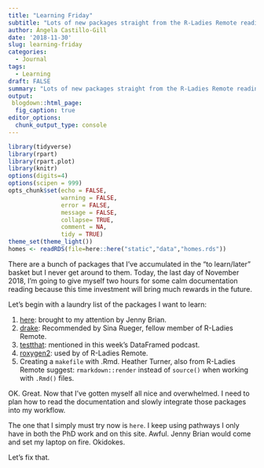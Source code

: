 ```yaml
---
title: "Learning Friday"
subtitle: "Lots of new packages straight from the R-Ladies Remote reading group."
author: Ángela Castillo-Gill
date: '2018-11-30'
slug: learning-friday
categories:
  - Journal
tags: 
  - Learning
draft: FALSE
summary: "Lots of new packages straight from the R-Ladies Remote reading group."
output:
 blogdown::html_page:
  fig_caption: true
editor_options: 
  chunk_output_type: console
---
```


```r
library(tidyverse)
library(rpart)
library(rpart.plot)
library(knitr)
options(digits=4)
options(scipen = 999)
opts_chunk$set(echo = FALSE,
               warning = FALSE,
               error = FALSE,
               message = FALSE,
               collapse= TRUE,
               comment = NA,
               tidy = TRUE)
theme_set(theme_light())
homes <- readRDS(file=here::here("static","data","homes.rds"))
```



There are a bunch of packages that I've accumulated in the "to learn/later" basket but I never get around to them. Today, the last day of November 2018, I'm going to give myself two hours for some calm documentation reading because this time investment will bring much rewards in the future.

Let's begin with a laundry list of the packages I want to learn:

1. [here](https://github.com/jennybc/here_here): brought to my attention by Jenny Brian.
2. [drake](https://ropenscilabs.github.io/drake-manual/index.html#the-drake-r-package): Recommended by Sina Rueger, fellow member of R-Ladies Remote.
3. [testthat](https://github.com/krlmlr/testthat): mentioned in this week's DataFramed podcast.
4. [roxygen2](https://cran.r-project.org/web/packages/roxygen2/vignettes/roxygen2.html): used by of R-Ladies Remote.
5. Creating a `makefile` with .Rmd. Heather Turner, also from R-Ladies Remote suggest: `rmarkdown::render` instead of `source()` when working with `.Rmd()` files.


OK. Great. Now that I've gotten myself all nice and overwhelmed. I need to plan how to read the documentation and slowly integrate those packages into my workflow. 

The one that I simply must try now is `here`. I keep using pathways I only have in both the PhD work and on this site. Awful. Jenny Brian would come and set my laptop on fire. Okidokes.

Let's fix that. 